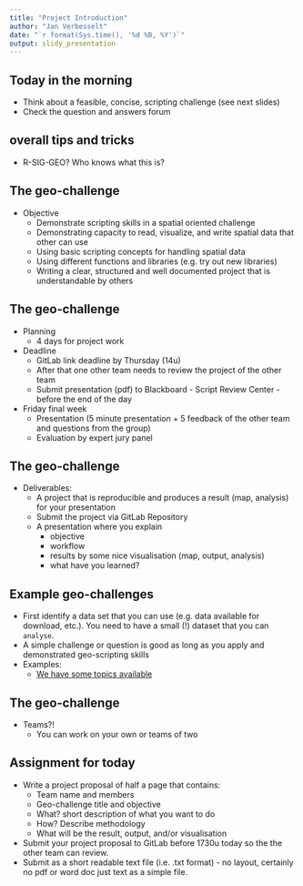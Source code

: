 ```yaml
---
title: "Project Introduction"
author: "Jan Verbesselt"
date: "`r format(Sys.time(), '%d %B, %Y')`"
output: slidy_presentation
---
```


## Today in the morning

* Think about a feasible, concise, scripting challenge  (see next slides)
* Check the question and answers forum

## overall tips and tricks

- R-SIG-GEO? Who knows what this is?

## The geo-challenge

* Objective
    * Demonstrate scripting skills in a spatial oriented challenge
    * Demonstrating capacity to read, visualize, and write spatial data that other can use
    * Using basic scripting concepts for handling spatial data
    * Using different functions and libraries (e.g. try out new libraries)
    * Writing a clear, structured and well documented project that is understandable by others

## The geo-challenge

* Planning
    * 4 days for project work
  
* Deadline
    * GitLab link deadline by Thursday (14u)
    * After that one other team needs to review the project of the other team
    * Submit presentation (pdf) to Blackboard - Script Review Center - before the end of the day

* Friday final week 
    * Presentation (5 minute presentation + 5 feedback of the other team and questions from the group)
    * Evaluation by expert jury panel

## The geo-challenge

* Deliverables:
    * A project that is reproducible and produces a result (map, analysis) for your presentation
    * Submit the project via GitLab Repository
    * A presentation where you explain
        * objective
        * workflow
        * results by some nice visualisation (map, output, analysis)
        * what have you learned? 

## Example geo-challenges

* First identify a data set that you can use (e.g. data available for download, etc.). You need to have a small (!) dataset that you can `analyse`.
* A simple challenge or question is good as long as you apply and demonstrated geo-scripting skills
* Examples:
    - [We have some topics available](https://geoscripting-wur.github.io/ProjectIntro/topics.html)

## The geo-challenge

* Teams?!
    - You can work on your own or teams of two

## Assignment for today

* Write a project proposal of half a page that contains:
    * Team name and members
    * Geo-challenge title and objective
    * What? short description of what you want to do
    * How? Describe methodology
    * What will be the result, output, and/or visualisation


* Submit your project proposal to GitLab before 1730u today so the the other team can review.
* Submit as a short readable text file (i.e. .txt format) - no layout, certainly no pdf or word doc just text as a simple file.
